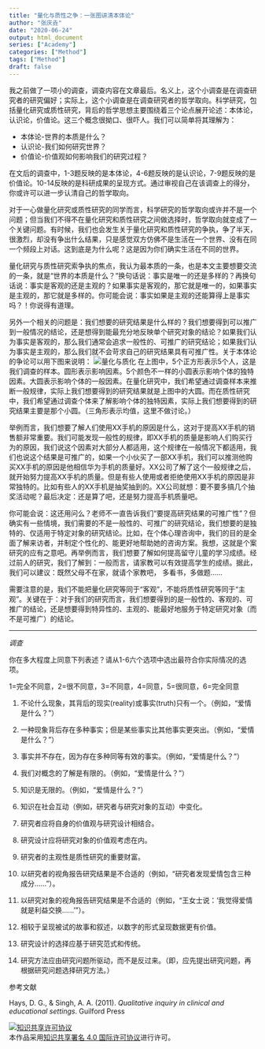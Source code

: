 ```yaml
---
title: "量化与质性之争：一张图讲清本体论"
author: "张庆垚"
date: "2020-06-24"
output: html_document
series: ["Academy"]
categories: ["Method"]
tags: ["Method"]
draft: false
---
```


我之前做了一项小的调查，调查内容在文章最后。名义上，这个小调查是在调查研究者的研究偏好；实际上，这个小调查是在调查研究者的哲学取向。科学研究，包括量化研究或质性研究，背后的哲学思想主要围绕着三个论点展开论述：本体论，认识论，价值论。这三个概念很拗口、很吓人。我们可以简单将其理解为：

- 本体论-世界的本质是什么？
- 认识论-我们如何研究世界？
- 价值论-价值观如何影响我们的研究过程？

在文后的调查中，1-3题反映的是本体论，4-6题反映的是认识论，7-9题反映的是价值论。10-14反映的是科研成果的呈现方式。通过审视自己在该调查上的得分，你或许可以进一步认清自己的哲学取向。

对于一心做量化研究或质性研究的同学而言，科学研究的哲学取向或许并不是一个问题；但当我们不得不在量化研究和质性研究之间做选择时，哲学取向就变成了一个关键问题。有时候，我们也会发生关于量化研究和质性研究的争执，争了半天，很激烈，却没有争出什么结果，只是感觉双方仿佛不是生活在一个世界、没有在同一个频段上对话。这到底是为什么呢？这是因为你们确实生活在不同的世界。

量化研究与质性研究索争执的焦点，我认为最本质的一条，也是本文主要想要交流的一条，就是“世界的本质是什么？”换句话说：事实是唯一的还是多样的？再换句话说：事实是客观的还是主观的？如果事实是客观的，那它就是唯一的，如果事实是主观的，那它就是多样的。你可能会说：事实如果是主观的还能算得上是事实吗？！你说得有道理。

另外一个相关的问题是：我们想要的研究结果是什么样的？我们想要得到可以推广到一般情况的结论，还是想得到能最充分地反映单个研究对象的结论？如果我们认为事实是客观的，那么我们通常会追求一般性的、可推广的研究结论；如果我们认为事实是主观的，那么我们就不会苛求自己的研究结果具有可推广性。关于本体论的争论可以用下图来说明：
![量化与质化](quanVSqua.png)
在上图中，5个正方形表示5个人，这是我们调查的样本。圆形表示影响因素。5个颜色不一样的小圆表示影响个体的独特因素。大圆表示影响个体的一般因素。在量化研究中，我们希望通过调查样本来推断一般规律，实际上我们想要得到的研究结果就是上图中的大圆。而在质性研究中，我们希望通过调查个体来了解影响个体的独特因素，实际上我们想要得到的研究结果主要是那个小圆。（三角形表示均值，这里不做讨论。）

举例而言，我们想要了解人们使用XX手机的原因是什么，这对于提高XX手机的销售额非常重要。我们可能发现一般性的规律，即XX手机的质量是影响人们购买行为的原因，我们说这个因素对大部分人都适用，这个规律在一般情况下都适用，我们也说这个结果是可推广的，如果一个小伙买了一部XX手机，我们可以推测他购买XX手机的原因是他相信华为手机的质量好。XX公司了解了这个一般规律之后，就开始努力提高XX手机的质量。但是有些人使用或者拒绝使用XX手机的原因是非常独特的。比如有些人的XX手机是抽奖抽到的。XX公司就想：要不要多搞几个抽奖活动呢？最后决定：还是算了吧，还是努力提高手机质量吧。

你可能会说：这还用问么？老师不一直告诉我们“要提高研究结果的可推广性”？但确实有一些情境，我们需要的不是一般性的、可推广的研究结论，我们想要的是独特的、仅适用于特定对象的研究结论。比如，在个体心理咨询中，我们的目的是全面了解来访者，并制定个性化的、能更好地帮助她的咨询方案。我想，这就是个案研究的应有之意吧。再举例而言，我们想要了解如何提高留守儿童的学习成绩。经过前人的研究，我们了解到：一般而言，请家教可以有效提高学生的成绩。据此，我们可以建议：既然父母不在家，就请个家教吧，  多看书，多做题……

需要注意的是，我们不能把量化研究等同于“客观”，不能将质性研究等同于“主观”。关键在于：对于我们的研究而言，我们想要得到的是一般性的、客观的、可推广的结论，还是想要得到特异性的、主观的、能最好地服务于特定研究对象（而不是可推广）的结论。

-----------------------------------------------------

*调查*

你在多大程度上同意下列表述？请从1-6六个选项中选出最符合你实际情况的选项。

1=完全不同意，2=很不同意，3=不同意，4=同意，5=很同意，6=完全同意


1. 不论什么现象，其背后的现实(reality)或事实(truth)只有一个。（例如，“爱情是什么？”）

2. 一种现象背后存在多种事实；但是某些事实比其他事实更突出。（例如，“爱情是什么？”）

3. 事实并不存在，因为存在多种同等有效的事实。（例如，“爱情是什么？”）

4. 我们对概念的了解是有限的。（例如，“爱情是什么？”）

5. 知识是无限的。（例如，“爱情是什么？”）

6. 知识在社会互动（例如，研究者与研究对象的互动）中变化。

7. 研究者应将自身的价值观与研究设计相结合。

8. 研究设计应将研究对象的价值观考虑在内。

9. 研究者的主观性是质性研究的重要财富。

10. 以研究者的视角报告研究结果是不合适的（例如，“研究者发现爱情包含三种成分……”）。

11. 以研究对象的视角报告研究结果是不合适的（例如，“王女士说：‘我觉得爱情就是利益交换……’”）。

12. 相较于呈现被试的故事和叙述，以数字的形式呈现数据更有价值。

13. 研究设计的选择应基于研究范式和传统。

14. 研究方法应由研究问题所驱动，而不是反过来。（即，应先提出研究问题，再根据研究问题选择研究方法。）


参考文献

Hays, D. G., & Singh, A. A. (2011). *Qualitative inquiry in clinical and educational settings*. Guilford Press

<a rel="license" href="http://creativecommons.org/licenses/by/4.0/"><img alt="知识共享许可协议" style="border-width:0" src="https://i.creativecommons.org/l/by/4.0/88x31.png" /></a><br />本<span xmlns:dct="http://purl.org/dc/terms/" href="http://purl.org/dc/dcmitype/Text" rel="dct:type">作品</span>采用<a rel="license" href="http://creativecommons.org/licenses/by/4.0/">知识共享署名 4.0 国际许可协议</a>进行许可。
